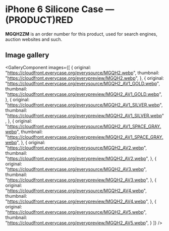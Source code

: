 
# iPhone 6 Silicone Case — (PRODUCT)RED

<Callout type='info' emoji='👉🏻'>**MGQH2ZM** is an order number for this product, used for search engines, auction websites and such.</Callout>

## Image gallery

<GalleryComponent
    images={[
      {
        original: "https://cloudfront.everycase.org/everysource/MGQH2.webp",
        thumbnail: "https://cloudfront.everycase.org/everypreview/MGQH2.webp",
      },
      {
        original: "https://cloudfront.everycase.org/everysource/MGQH2_AV1_GOLD.webp",
        thumbnail: "https://cloudfront.everycase.org/everypreview/MGQH2_AV1_GOLD.webp",
      },
      {
        original: "https://cloudfront.everycase.org/everysource/MGQH2_AV1_SILVER.webp",
        thumbnail: "https://cloudfront.everycase.org/everypreview/MGQH2_AV1_SILVER.webp",
      },
      {
        original: "https://cloudfront.everycase.org/everysource/MGQH2_AV1_SPACE_GRAY.webp",
        thumbnail: "https://cloudfront.everycase.org/everypreview/MGQH2_AV1_SPACE_GRAY.webp",
      },
      {
        original: "https://cloudfront.everycase.org/everysource/MGQH2_AV2.webp",
        thumbnail: "https://cloudfront.everycase.org/everypreview/MGQH2_AV2.webp",
      },
      {
        original: "https://cloudfront.everycase.org/everysource/MGQH2_AV3.webp",
        thumbnail: "https://cloudfront.everycase.org/everypreview/MGQH2_AV3.webp",
      },
      {
        original: "https://cloudfront.everycase.org/everysource/MGQH2_AV4.webp",
        thumbnail: "https://cloudfront.everycase.org/everypreview/MGQH2_AV4.webp",
      },
      {
        original: "https://cloudfront.everycase.org/everysource/MGQH2_AV5.webp",
        thumbnail: "https://cloudfront.everycase.org/everypreview/MGQH2_AV5.webp",
      }
    ]}
  />
